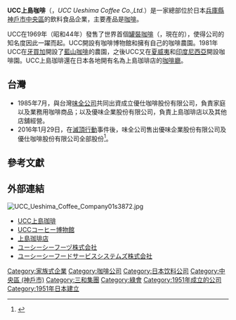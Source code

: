 {{Infobox_Company |
| company_name   = UCC上島咖啡有限公司
| company_name_en  = {{lang|ja|UCC上島珈琲}}<br />UCC Ueshima Coffee Co.,Ltd.
| company_logo   = [[File:UCC_logo.svg|150px]]
| company_type   = [[有限公司|有限公司]]
| foundation     = 1951年5月28日<br />
| slogan           = Good Coffee Smile
| location       = {{JAP}}<br/>[[神戶市|神戶市]][[中央區_(神戶市)|中央区]][[港灣人工島|港島]]中町7丁目7番7
| founder = 上島忠雄
| key_people     = [[社長|社長]]兼[[董事長|董事長]]：上島忠雄
| industry       = [[食品|食品]]
| products       = 飲料、食品
| capital          = ¥ 49億6千萬[[日元|日元]]
| revenue = ¥ 2870億[[日元|日元]]（2008）
| num_employees    = 3668（2008）
| homepage       = {{URL|https://www.ucc.co.jp}}
}}
'''UCC上島咖啡'''（{{lang|ja|UCC上島珈琲，ユーシーシーうえしまコーヒー}}，''UCC Ueshima Coffee Co.,Ltd.''）是一家總部位於日本[[兵庫縣|兵庫縣]][[神戶市|神戶市]][[中央區_(神戶市)|中央區]]的飲料食品企業，主要產品是[[咖啡|咖啡]]。

UCC在1969年（昭和44年）發售了世界首個[[罐裝咖啡|罐裝咖啡]]（{{lang|ja|UCCコーヒーミルク入り}}，現在的{{lang|ja|UCCミルクコーヒー}}），使得公司的知名度因此一躍而起。UCC開設有咖啡博物館和擁有自己的咖啡農園。1981年UCC在[[牙買加|牙買加]]開設了[[藍山咖啡|藍山咖啡]]的農園，之後UCC又在[[夏威夷|夏威夷]]和[[印度尼西亞|印度尼西亞]]開設咖啡園。UCC上島珈琲還在日本各地開有名為上島珈琲店的[[咖啡廳|咖啡廳]]。

==台灣==
* 1985年7月，與台灣[[味全公司|味全公司]]共同出資成立優仕咖啡股份有限公司，負責家庭以及業務用咖啡商品；以及優味企業股份有限公司，負責上島珈琲店以及其他店舖經營。
* 2016年1月29日，在[[滅頂行動|滅頂行動]]事件後，味全公司售出優味企業股份有限公司及優仕咖啡股份有限公司全部股份<ref>{{Cite web |url=http://www.cna.com.tw/news/firstnews/201601295024-1.aspx |title=滅頂波及 味全UCC持股全賣給日商 |accessdate=2017-06-22 |archive-date=2017-07-01 |archive-url=https://web.archive.org/web/20170701213829/http://www.cna.com.tw/news/firstNews/201601295024-1.aspx |dead-url=no }}</ref>。

==參考文獻==
<references />

== 外部連結 ==
[[File:UCC_Ueshima_Coffee_Company01s3872.jpg|left]]
{{Commons|Category:UCC Ueshima Coffee}}
* [https://www.ucc.co.jp UCC上島珈琲] {{Wayback|url=https://www.ucc.co.jp |date=20201215020920 }}
* [https://www.ucc.co.jp/museum/ UCCコーヒー博物館] {{Wayback|url=https://www.ucc.co.jp/museum/ |date=20201106233338 }}
* [https://www.ueshima-coffee-ten.jp/ 上島珈琲店] {{Wayback|url=https://www.ueshima-coffee-ten.jp/ |date=20201117044225 }}
* [http://www.uccfoods.co.jp/ ユーシーシーフーヅ株式会社] {{Wayback|url=http://www.uccfoods.co.jp/ |date=20190720193527 }}
* [https://www.ufs.co.jp/ ユーシーシーフードサービスシステムズ株式会社] {{Wayback|url=http://www.ufs.co.jp/ |date=20201101015010 }}

{{Authority control}}
[[Category:家族式企業|Category:家族式企業]]
[[Category:咖啡公司|Category:咖啡公司]]
[[Category:日本饮料公司|Category:日本饮料公司]]
[[Category:中央區_(神戶市)|Category:中央區 (神戶市)]]
[[Category:三和集團|Category:三和集團]]
[[Category:綠會|Category:綠會]]
[[Category:1951年成立的公司|Category:1951年成立的公司]]
[[Category:1951年日本建立|Category:1951年日本建立]]